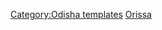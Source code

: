 {{Navbox
|name  = Hydrography of Odisha
|title = [[奧里薩邦]][[水文]]
|state = {{{state|autocollapse}}}
|listclass = hlist

|group1 = 河流
|list1  =
* [[Bhargavi River|Bhargavi]]
* [[River Baitarani|Baitarani]]
* [[Brahmani River|Brahmani]]
* [[Budhabalanga River|Budhabalanga]]
* [[Daya River|Daya]]
* [[Devi River|Devi]]
* [[Dhamra River|Dhamra]]
* [[Ib River|Ib]]
* [[Indravati River|Indravati]]
* [[Kadua River|Kadua]]
* [[Kharkai River|Kharkai]]
* [[Kuakhai River|Kuakhai]]
* [[Koina River|Koina]]
* [[River Kolab|Kolab]]
* [[Kushabhadra River|Kushabhadra]]
* [[Mahanadi]]
* [[Malaguni River|Malguni]]
* [[Nagavali River|Nagavali]]
* [[Ong River|Ong]]
* [[Rushikulya]]
* [[Sankh River|Sankh]]
* [[South Karo River|South Karo]]
* [[South Koel River|South Koel]]
* [[蘇伯爾訥雷卡河]]
* [[Surubalijora]]
* [[Tel River|Tel]]
* [[Telen River|Telen]]
* [[Vamsadhara River|Vamsadhara]] 

|group2 = 湖泊
|list2  =
* [[Anshupa Lake|Anshupa]]
* [[吉爾卡湖]]
* [[Kanjia Lake|Kanjia]]

|group3 = 瀑布
|list3=
* [[Badaghagara Waterfall|Badaghagara]]
* [[Barehipani Falls|Barehipani]]
* [[Duduma Waterfalls|Duduma]]
* [[Joranda Falls|Joranda]]
* [[Khandadhar Falls, Kendujhar|Khandadhar, Kendujhar]]
* [[Khandadhar Falls, Sundagarh|Khandadhar, Sundagarh]]
* [[Koilighugar Waterfall|Koilighugar]]
* [[Sanaghagara Waterfall|Sanaghagara]]

|group4 = 溫泉
|list4=
* [[Taptapani]] 
* [[Deulajhari]] 
* [[Atri (hot spring)|Atri]] 
* [[Tarabalo]]  

|group5 = 海灘
|list5  =
* [[Chandipur, Odisha|Chandipur]]
* [[Gahirmatha Beach|Gahirmatha]]
* [[Gopalpur-on-Sea]]
* [[Konark Beach|Konark]]
* [[Puri Beach|Puri]]
* [[Talasari Beach|Talsari]] 

|group6 = 水壩
|list6  =
* [[Deras Dam|Deras]]
* [[Hirakud Dam|Hirakud]] 
* [[Mandira Dam|Mandira]]
* [[Rengali Dam|Rengali]]  

|group7 = 橋樑
|list7 =
* [[Mahanadi Bridge, Boudh]]
* [[Second Mahanadi Rail Bridge]] 

|group8 = 港口
|list8  =
* [[Astaranga]]
* [[Dhamra Port|Dhamara]]
* [[Kirtania port|Kirtania]]
* [[Paradip Port|Paradip]] 

|group9 = 相關議題
|list9 = 
*[[Template:Godavari basin|Godavari basin]] 
*[[Template:Mahanadi Basin|Mahanadi-Brahmani-Baitarani basin]]

|group10 = 周邊地區水文
|list10 =
* [[:Template:Hydrography of Andhra Pradesh|安得拉邦]]  
* [[:Template:Hydrography of Chhattisgarh|恰蒂斯加爾邦]] 
* [[:Template:Hydrography of Jharkhand|賈坎德邦]]
* [[:Template:Rivers in and around Bengal|孟加拉]] 
}}<noinclude>
{{collapsible option}}
[[Category:Odisha templates]]
[[Category:印度各邦水文導航模板|Orissa]]
</noinclude>